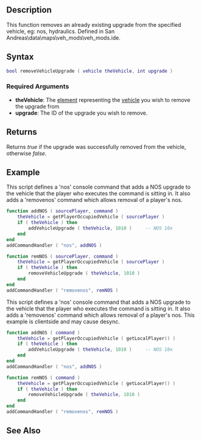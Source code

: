 {{Server client function}}

==Description==
This function removes an already existing upgrade from the specified vehicle, eg: nos, hydraulics. Defined in San Andreas\data\maps\veh_mods\veh_mods.ide.

==Syntax==
<syntaxhighlight lang="lua">bool removeVehicleUpgrade ( vehicle theVehicle, int upgrade )</syntaxhighlight>

===Required Arguments===
*'''theVehicle''': The [[/element.md|element]] representing the [[/vehicle.md|vehicle]] you wish to remove the upgrade from
*'''upgrade''': The ID of the upgrade you wish to remove.

==Returns==
Returns ''true'' if the upgrade was successfully removed from the vehicle, otherwise ''false''.

==Example==
<section name="Server" class="server" show="true">
This script defines a 'nos' console command that adds a NOS upgrade to the vehicle that the player who executes the command is sitting in.  It also adds a 'removenos' command which allows removal of a player's nos.
<syntaxhighlight lang="lua">
function addNOS ( sourcePlayer, command )
    theVehicle = getPlayerOccupiedVehicle ( sourcePlayer )
    if ( theVehicle ) then
        addVehicleUpgrade ( theVehicle, 1010 )     -- NOS 10x
    end
end
addCommandHandler ( "nos", addNOS )

function remNOS ( sourcePlayer, command )
    theVehicle = getPlayerOccupiedVehicle ( sourcePlayer )
    if ( theVehicle ) then
        removeVehicleUpgrade ( theVehicle, 1010 )
    end
end
addCommandHandler ( "removenos", remNOS )
</syntaxhighlight>
</section>
<section name="Client" class="client" show="false">
This script defines a 'nos' console command that adds a NOS upgrade to the vehicle that the player who executes the command is sitting in.  It also adds a 'removenos' command which allows removal of a player's nos.  This example is clientside and may cause desync.
<syntaxhighlight lang="lua">
function addNOS ( command )
    theVehicle = getPlayerOccupiedVehicle ( getLocalPlayer() )
    if ( theVehicle ) then
        addVehicleUpgrade ( theVehicle, 1010 )     -- NOS 10x
    end
end
addCommandHandler ( "nos", addNOS )

function remNOS ( command )
    theVehicle = getPlayerOccupiedVehicle ( getLocalPlayer() )
    if ( theVehicle ) then
        removeVehicleUpgrade ( theVehicle, 1010 )
    end
end
addCommandHandler ( "removenos", remNOS )
</syntaxhighlight>
</section>

==See Also==
{{Vehicle functions}}